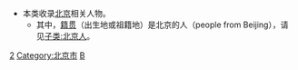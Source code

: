 *本类收录[[北京|北京]]相关人物。
**其中，[[籍贯|籍贯]]（出生地或祖籍地）是北京的人（people from Beijing），请见[[:分类:北京人|子类:北京人]]。

[[Category:中国各省人物|2]]
[[Category:北京市|Category:北京市]]
[[Category:各首都人物|B]]